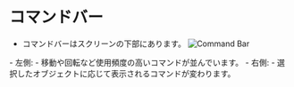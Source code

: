 # コマンドバー
- コマンドバーはスクリーンの下部にあります。
![Command Bar](/img/command-bar-ja.png)
<div class="dl">
- 左側: 
   - 移動や回転など使用頻度の高いコマンドが並んでいます。
- 右側:
   - 選択したオブジェクトに応じて表示されるコマンドが変わります。
</div>